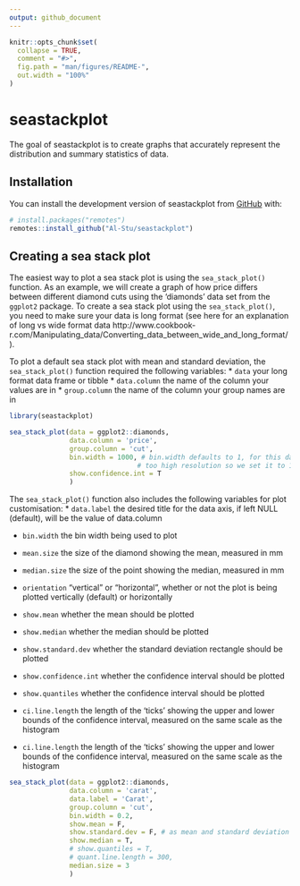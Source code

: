 ```yaml
---
output: github_document
---
```



```r
knitr::opts_chunk$set(
  collapse = TRUE,
  comment = "#>",
  fig.path = "man/figures/README-",
  out.width = "100%"
)
```

# seastackplot

The goal of seastackplot is to create graphs that accurately represent the distribution and summary statistics of data.

## Installation

You can install the development version of seastackplot from [GitHub](https://github.com/) with:

``` r
# install.packages("remotes")
remotes::install_github("Al-Stu/seastackplot")
```

## Creating a sea stack plot

The easiest way to plot a sea stack plot is using the `sea_stack_plot()` function. As an example, we will create a graph of how price differs between different diamond cuts using the 'diamonds' data set from the `ggplot2` package. To create a sea stack plot using the `sea_stack_plot()`, you need to make sure your data is long format (see here for an explanation of long vs wide format data http://www.cookbook-r.com/Manipulating_data/Converting_data_between_wide_and_long_format/). 

To plot a default sea stack plot with mean and standard deviation, the `sea_stack_plot()` function required the following variables:
* `data` your long format data frame or tibble
* `data.column` the name of the column your values are in
* `group.column` the name of the column your group names are in

```r
library(seastackplot)

sea_stack_plot(data = ggplot2::diamonds,
               data.column = 'price',
               group.column = 'cut',
               bin.width = 1000, # bin.width defaults to 1, for this data that is
                                # too high resolution so we set it to 1000
               show.confidence.int = T
               )
```

The `sea_stack_plot()` function also includes the following variables for plot customisation:
* `data.label` the desired title for the data axis, if left NULL (default), will be the value of data.column

* `bin.width` the bin width being used to plot

* `mean.size` the size of the diamond showing the mean, measured in mm

* `median.size` the size of the point showing the median, measured in mm

* `orientation` "vertical" or "horizontal", whether or not the plot is being plotted vertically (default) or horizontally

* `show.mean` whether the mean should be plotted

* `show.median` whether the median should be plotted

* `show.standard.dev` whether the standard deviation rectangle should be plotted

* `show.confidence.int`	whether the confidence interval should be plotted

* `show.quantiles` whether the confidence interval should be plotted

* `ci.line.length` the length of the 'ticks' showing the upper and lower bounds of the confidence interval, measured on the same scale as the histogram

* `ci.line.length` the length of the 'ticks' showing the upper and lower bounds of the confidence interval, measured on the same scale as the histogram

```r
sea_stack_plot(data = ggplot2::diamonds,
               data.column = 'carat',
               data.label = 'Carat',
               group.column = 'cut',
               bin.width = 0.2,
               show.mean = F, 
               show.standard.dev = F, # as mean and standard deviation shows by default need to manually silence them
               show.median = T,
               # show.quantiles = T,
               # quant.line.length = 300,
               median.size = 3
               )
```
